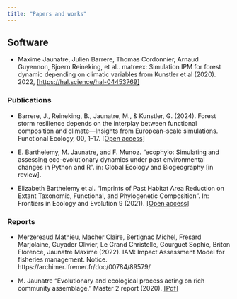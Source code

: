 ```yaml
---
title: "Papers and works"
---
```



## Software

- Maxime Jaunatre, Julien Barrere, Thomas Cordonnier, Arnaud Guyennon, Bjoern Reineking, et al.. matreex: Simulation IPM for forest dynamic depending on climatic variables from Kunstler et al (2020). 2022, [[https://hal.science/hal-04453769]](https://hal.science/hal-04453769)

### Publications

-  Barrere, J., Reineking, B., Jaunatre, M., & Kunstler, G. (2024). Forest storm resilience depends on the interplay between functional composition and climate—Insights from European-scale simulations. Functional Ecology, 00, 1–17. [[Open access]](https://doi.org/10.1111/1365-2435.14489)

-  E. Barthelemy, M. Jaunatre, and F. Munoz. “ecophylo: Simulating and assessing eco-evolutionary dynamics under past environmental changes in Python and R”. in: Global Ecology and Biogeography [in review].

-  Elizabeth Barthelemy et al. “Imprints of Past Habitat Area Reduction on Extant Taxonomic, Functional, and Phylogenetic Composition”. In: Frontiers in Ecology and Evolution 9 (2021). [[Open access]](https://www.frontiersin.org/articles/10.3389/fevo.2021.634413/full)

### Reports

- Merzereaud Mathieu, Macher Claire, Bertignac Michel, Fresard Marjolaine, Guyader Olivier, Le Grand Christelle, Gourguet Sophie, Briton Florence, Jaunatre Maxime (2022). IAM: Impact Assessment Model for fisheries management. Notice. https://archimer.ifremer.fr/doc/00784/89579/

- M. Jaunatre "Evolutionary and ecological process acting on rich community assemblage." Master 2 report (2020). [[Pdf]](https://gowachin.github.io/Stage_M2_JAUNATRE.pdf)